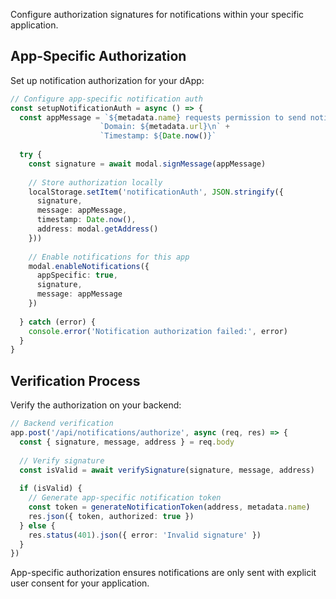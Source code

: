Configure authorization signatures for notifications within your specific application.

## App-Specific Authorization

Set up notification authorization for your dApp:

```ts
// Configure app-specific notification auth
const setupNotificationAuth = async () => {
  const appMessage = `${metadata.name} requests permission to send notifications\n` +
                    `Domain: ${metadata.url}\n` +
                    `Timestamp: ${Date.now()}`
  
  try {
    const signature = await modal.signMessage(appMessage)
    
    // Store authorization locally
    localStorage.setItem('notificationAuth', JSON.stringify({
      signature,
      message: appMessage,
      timestamp: Date.now(),
      address: modal.getAddress()
    }))
    
    // Enable notifications for this app
    modal.enableNotifications({
      appSpecific: true,
      signature,
      message: appMessage
    })
    
  } catch (error) {
    console.error('Notification authorization failed:', error)
  }
}
```

## Verification Process

Verify the authorization on your backend:

```ts
// Backend verification
app.post('/api/notifications/authorize', async (req, res) => {
  const { signature, message, address } = req.body
  
  // Verify signature
  const isValid = await verifySignature(signature, message, address)
  
  if (isValid) {
    // Generate app-specific notification token
    const token = generateNotificationToken(address, metadata.name)
    res.json({ token, authorized: true })
  } else {
    res.status(401).json({ error: 'Invalid signature' })
  }
})
```

App-specific authorization ensures notifications are only sent with explicit user consent for your application.
